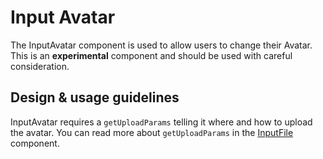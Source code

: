 
<Meta title="Components/Forms and Inputs/InputAvatar" component={InputAvatar} />

# Input Avatar

The InputAvatar component is used to allow users to change their Avatar. This is
an **experimental** component and should be used with careful consideration.

## Design & usage guidelines

InputAvatar requires a `getUploadParams` telling it where and how to upload the
avatar. You can read more about `getUploadParams` in the
[InputFile](../?path=/docs/components-forms-and-inputs-inputfile-docs--page#getuploadparams)
component.
